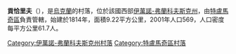 {{coord|48|40|4|N|25|13|3|E|scale:30000|display=title}}

'''貢恰里夫'''（{{lang-uk|Гончарів}}），是[[烏克蘭|烏克蘭]]的村落，位於該國西部[[伊萬諾-弗蘭科夫斯克州|伊萬諾-弗蘭科夫斯克州]]，由[[特盧馬奇區|特盧馬奇區]]負責管轄，始建於1814年，面積9.22平方公里，2001年人口569，人口密度每平方公里61.7人。

{{DEFAULTSORT:Гончарів}}
[[Category:伊萬諾-弗蘭科夫斯克州村落|Category:伊萬諾-弗蘭科夫斯克州村落]]
[[Category:特盧馬奇區村落|Category:特盧馬奇區村落]]


{{IvanoFrankivsk-geo-stub}}